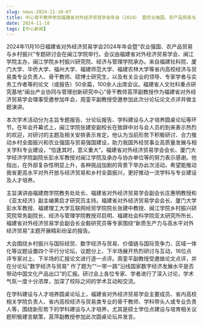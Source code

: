 ```yaml
---
slug: news-2024-11-10-07
title: 中心骨干教师参加福建省对外经济贸易学会年会（2024） 暨农业强国、农产品贸易与乡村振兴专题讨论会
date: 2024-11-10
tags: [中心新闻]
---
```


<!-- 可选：在 static/img/news/ 上传配图，修改下行文件名 -->
<!-- ![](/img/news/2024-11-10-07.jpg) -->

<!-- 在此粘贴正文（可直接从 Word 粘贴，建议适当加小标题/加粗，并使用 /img/news/ 路径插图） -->


2024年11月10日福建省对外经济贸易学会2024年年会暨“农业强国、农产品贸易与乡村振兴”专题研讨会在闽江学院举行。会议由福建省对外经济贸易学会、闽江学院主办，闽江学院乡村振兴研究院、经济与管理学院承办。来自福建社科院、厦门大学、华侨大学、福州大学、福建师范大学、福建农林大学等省内高校经济与贸易类专业负责人、骨干教师、硕博士研究生，以及有关企业的领导、专家学者与实务工作者等的论文（或报告）50余篇，100余人出席会议。福建省人文社科重点研究基地“闽台产业协同与管理创新研究中心”骨干教师莒萍副教授作为福建省对外经济贸易学会理事受邀参加年会，周銮平副教授受邀参加此次分论坛论文点评并做主题演讲。

本次学术活动分为主旨专题报告、分论坛报告、学科建设与人才培养圆桌论坛等环节。在年会开幕式上，闽江学院张建安副校长在致辞中对与会人员的到来表示热烈的欢迎，对研讨的主题及相关安排表示肯定。他认为当前形势下积极研讨、合力推动乡村全面振兴和农业强国与贸易强国建设，助力我国外经贸事业高质量发展与相关学科专业建设，“恰逢其时，意义重大”。福建省对外经济贸易学会会长、厦门大学经济学院副院长彭水军教授对闽江学院及承办与协办单位等的努力表示感谢。他指出，在外部复杂性明显上升，各种挑战加剧的背景下举办此次活动，希望能推动我省更高水平对外开放与经济贸易和乡村全面振兴，更好推动一流学科与专业建设及人才培养。

主旨演讲由福建商学院教务处处长、福建省对外经济贸易学会副会长庄惠明教授和《亚太经济》副主编黄启才研究员主持。福建省对外经济贸易学会会长、厦门大学彭水军教授、福建理工大学互联网经贸学院院长张建中教授、闽江学院乡村振兴研究院常务副院长、经济与管理学院教授邓启明、福建社会科学院亚太研究所所长、福建省对外经济贸易学会副会长全毅研究员等专家围绕“新质生产力与高水平对外经济贸易”主题开展精彩纷呈的报告。

大会围绕乡村振兴与国际经贸、数字经济与贸易、价值链与国际竞争力、区域一体化等议题设置四个平行分论坛，议题分上、下半场展开热烈研讨与互动，16位点评专家对上、下半场的汇报论文进行逐一点评。周銮平副教授受邀做论文点评，并在分论坛“数字经济与贸易” 作了题为““一带一路”沿线国家数字经济发展水平是否带动中国文化产品出口”的汇报。研讨会上各位专家、学者进行了深入讨论，学术气氛一度十分浓厚，加深了校际之间的学术互动和交流。

在学科建设与人才培养圆桌论坛上，福建省对外经济贸易学会主要成员、省内高校相关学院负责人、省内高校经济与贸易类专业的骨干教师、学科带头人或专业负责人等，围绕新形势下的学科建设与人才培养，尤其是硕士学位点建设与培育相关议题积极建言献策，莒萍副教授参加此次圆桌论坛并发言。

